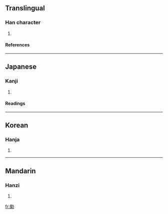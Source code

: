 ==Translingual==
===Han character===
{{Han char|rn=19|rad=力|as=12|sn=14|four=|canj=弓人大尸 (NOKS)}}
# {{defn|Han}}
====References====
{{Han ref|kx=0149.160|dkj=02438|dj=0337.080|hdz=10380.160|uh=52E8|ud=21224}}
----
==Japanese==
===Kanji===
{{ja-kanji|grade=|rs=力12}}
# {{defn|Japanese}} 
====Readings====
{{ja-readings|on=[[よう]] (yō), [[しょう]] (shō), [[じょう]] (jō)|kun=[[ゆるやか]] (yuruyaka), [[うごく]] (ugoku)}}
----
==Korean==
===Hanja===
{{ko-hanja|hangeul=[[양]], [[상]]|rv=yang, sang|mr=yang, sang}}
# {{defn|Korean}}
----
==Mandarin==
===Hanzi===
{{cmn-hanzi|pin=[[yǎng]] ([[yang3]])|wg=yang<sup>3</sup>}}
# {{defn|Mandarin}}

[[fr:勨]]